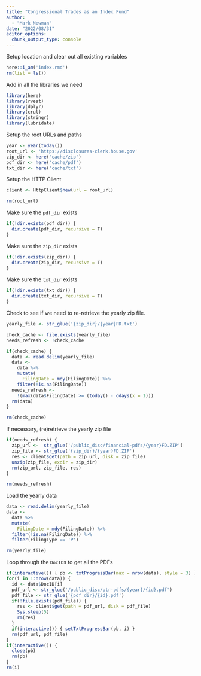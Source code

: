 ```yaml
---
title: "Congressional Trades as an Index Fund"
author:
  - "Mark Newman"
date: "2022/08/31"
editor_options: 
  chunk_output_type: console
---
```


Setup location and clear out all existing variables

```r
here::i_am('index.rmd')
rm(list = ls())
```

Add in all the libraries we need

```r
library(here)
library(rvest)
library(dplyr)
library(crul)
library(stringr)
library(lubridate)
```

Setup the root URLs and paths

```r
year <- year(today())
root_url <- 'https://disclosures-clerk.house.gov'
zip_dir <- here('cache/zip')
pdf_dir <- here('cache/pdf')
txt_dir <- here('cache/txt')
```

Setup the HTTP Client

```r
client <- HttpClient$new(url = root_url)
```
```r
rm(root_url)
```

Make sure the `pdf_dir` exists

```r
if(!dir.exists(pdf_dir)) {
  dir.create(pdf_dir, recursive = T)
}
```

Make sure the `zip_dir` exists

```r
if(!dir.exists(zip_dir)) {
  dir.create(zip_dir, recursive = T)
}
```

Make sure the `txt_dir` exists

```r
if(!dir.exists(txt_dir)) {
  dir.create(txt_dir, recursive = T)
}
```

Check to see if we need to re-retrieve the yearly zip file.

```r
yearly_file <- str_glue('{zip_dir}/{year}FD.txt')

check_cache <- file.exists(yearly_file)
needs_refresh <- !check_cache
```

```r
if(check_cache) {
  data <- read.delim(yearly_file)
  data <-
    data %>%
    mutate(
      FilingDate = mdy(FilingDate)) %>%
    filter(!is.na(FilingDate))
  needs_refresh <- 
    !(max(data$FilingDate) >= (today() - ddays(x = 1)))
  rm(data)
}
```
```r
rm(check_cache)
```

If necessary, (re)retrieve the yearly zip file

```r
if(needs_refresh) {
  zip_url <-  str_glue('/public_disc/financial-pdfs/{year}FD.ZIP')
  zip_file <- str_glue('{zip_dir}/{year}FD.ZIP')
  res <- client$get(path = zip_url, disk = zip_file)
  unzip(zip_file, exdir = zip_dir)
  rm(zip_url, zip_file, res)
}
```
```r
rm(needs_refresh)
```

Load the yearly data

```r
data <- read.delim(yearly_file)
data <-
  data %>%
  mutate(
    FilingDate = mdy(FilingDate)) %>%
  filter(!is.na(FilingDate)) %>%
  filter(FilingType == 'P')
```
```r
rm(yearly_file)
```

Loop through the `DocID`s to get all the PDFs

```r
if(interactive()) { pb <- txtProgressBar(max = nrow(data), style = 3) }
for(i in 1:nrow(data)) {
  id <- data$DocID[i]
  pdf_url <- str_glue('/public_disc/ptr-pdfs/{year}/{id}.pdf')
  pdf_file <- str_glue('{pdf_dir}/{id}.pdf')
  if(!file.exists(pdf_file)) {
    res <- client$get(path = pdf_url, disk = pdf_file)
    Sys.sleep(5)
    rm(res)
  }
  if(interactive()) { setTxtProgressBar(pb, i) }
  rm(pdf_url, pdf_file)
}
if(interactive()) {
  close(pb)
  rm(pb)
}
rm(i)
```
